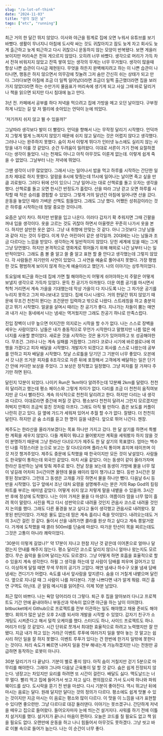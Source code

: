 ```yaml
---
slug: "/a-lot-of-think"
date: "2024-11-03"
title: "생각 많은 날"
tags: ["etc", "running"]
---
```


최근 거의 한 달간 뛰지 않았다. 이사와 야근을 핑계로 집에 오면 누워서 유튜브를 보기 바빴다.
생활이 무너지니 아침에 도시락 싸는 것도 귀찮아지고 잠도 늦게 자고 회사도 늦게 출근하고 늦게 퇴근하고
다시 귀찮으니 운동하지 않는 모양이 반복됐다. 보면 게을러 보이지만 머리속은 전혀 게으르지 않았다.
오히려 너무 바빴다. 생각으로 머리가 가득 차서 전혀 비워지지 않았고 잔뜩 쌓여 있는 생각의 무게는
너무 무거웠다. 생각이 많을때 항상 나쁜 습관이 다시금 재현된다. 무엇을 하든지 완벽해지려고 하는 이 나쁜 습관이 나타나면, 행동은 하지 않으면서 의무감에 짓눌려 그저 숨만 간신히 쉬는 상태가 되고 만다. 그러다보면 아침에 조금 더 일찍
일어났더라면 조금더 일찍 출근했더라면 집을 보러가지 않았더라면 하는 수만가지 물음표가 머리속에 생기게 되고
사실 그때 바로 달리거나 책을 읽으면 되지만 다시 침대에 눕고 만다.

3년 전. 카페에서 공부를 하다 저녁을 먹으려고 집에 가방을 메고 오던 날이었다. 구부정하게 나있는 길 앞 저 멀리에
솟아있는 언덕이 눈에 띄었다.

'저기까지 쉬지 않고 뛸 수 있을까?'

그날따라 생각보다 발이 더 빨랐다. 언덕을 향해서 나는 무작정 달리기 시작했다. 언덕까지 그렇게 멀게 느껴지지 않았기 때문에
쉬지 않고 달리는 것은 어렵지 않다고 생각했다. 그러나 나는 완주하지 못했다. 숨이 차서 이렇게 뛰다가
인터넷 뉴스에도 실리지 않는 사망을 내가 이룰 것 같았다. 순간 두려움이 밀려왔다. 이대로 서른이 가기 전에
요절하겠다는 생각이 들었다. 나는 천재도 아니고 아직 아무것도 이룬게 없는데. 이렇게 쉽게 죽을 수 없었다.
그날부터 나는 저녁에 뛰었다.

그땐 생각이 너무 많았었다. 그래서 나는 일어나서 밥을 먹고 하루를 시작하는 간단한 일조차 제대로 하지 못했다.
알람을 8시에 맞췄는데 11시에 일어나는 날이면 죽고 싶을 만큼 괴로웠다. 그러다 뒤에 산이 있으니 그냥 일어나는 대로
산책로를 돌고 오자는 생각을 했다. 산책로를 돌고 오면 한시간 반정도가 흘렀다. 산을 따라 그냥 걷고 오면
하루를 시작할 때 작은 승리를 경험할 수 있었다. 그렇게 거의 일년간 아침에 일어나면 산을 갔다.
운동을 놓았던 때라 가벼운 산책도 힘들었다. 그래도 그냥 했다. 어쨌든 성취감이라는 것은 하루를 시작하는데 정말 중요한 것이니까.

요즘은 날이 차다. 하지만 반팔을 입고 나온다. 이러다 갑자기 확 추워지면 그때 긴팔을 꺼내 입을 생각이다.
옷을 고르는 것도 귀찮아 하면서 아울렛은 꾸준히 나가서 옷을 본다. 하지만 살만한 옷은 없다. 그냥 내 취향에
안맞는 것 같다. 아니 그것보다 그냥 남들과 같아 지는 것이 두렵다. 이게 무슨 어린아이 같은 생각일까.
20대에는 나는 남들과 조금 다르다는 느낌을 받았다. 생각하는게 일반적이지 않았다. 닫힌 세계에 있을 때는
그게 그냥 당연했다. 하지만 본격적으로 영화계로 뛰어들기 위해 해외로 나간 날부터 나는 일반적이었다.
그래도 좀 볼 줄 알고 쓸 줄 알고 표현 할 줄 안다고 생각했는데 그렇지 않았다. 각 사람들은 자기만의 사연이 있었다.
그 사연을 예술로 풀어내지 못했다. 가장 평범한 것도 평범하게 보이지 않게 하는게 예술이라고 했던가.
나의 이야기는 상투적이었다.

토요일에 퇴근을 하는데 집에 가면 뭘 해야하는지 어떻게 쉬어야하는지 주말은 어떻게 보낼지 생각으로 가득차 있었다.
문득 찬 공기가 아까웠다. 더운 여름 공기를 마시면서 헉헉 거리면서 계속 가을을 기대했는데 막상 가을이 다 지나도록
나는 그 차가운 공기를 누리지 못하고 그저 떠나보내고 있었다. 집에 다시 나왔다. 거의 한달간 뛰지 않았기 때문에
무조건 천천히 뛴다는 조건문만 입력하고 밖으로 나왔다. 스트레칭을 하고 충분히 걷고 뛰기 시작했다. 얼굴을 살며시
때리는 찬 공기가 좋다. 지나가는 차들이 뿜는 매연과 내가 사는 동네에서 나는 냄새는 역겨웠지만 그래도 찬공기 하나로 만족스럽다.

진입 장벽이 너무 높으면 어지간한 의지로는 시작을 할 수가 없다. 나는 스스로 장벽을 세우는 사람이었다.
남들은 내가 충동적으로 무언가 시작한다고 말했지만 나름 많은 에너지를 사용할 뿐이었다. 새로운 것을 시작하는 것은
용기가 있어야하고 또 성공해야한다. 무조건. 그러나 나는 계속 실패를 거듭했다. 그러다 코로나 시기에
바르셀로나에 여행을 가겠다고 피자 배달을 시작했다. 개발자가 되겠다고 회사를 스스로 나왔는데 공부를 안하고 피자 배달을 시작했다.
첫날 스로틀을 당기던 그 기분이 너무 좋았다. 오븐에서 갓 나온 뜨거운 피자를 8조각으로 자른 뒤에 포장해서
고객에게 배달하는 일은 단기간 안에 커다란 보상을 주었다. 그 보상은 정직했고 일정했다. 그냥 피자를 잘 가져다 주기만 하면 된다.

달린지 12분이 되었다. 나이키 Run은 1km마다 알려주는데 12분째 2km를 달렸다. 천천히 달리려고 했는데 평소 페이스와 그렇게 차이가 없다.
다리를 조금 더 천천히 움직여보지만 곧 다시 빨라진다. 계속 의식적으로 천천히 달리려고 한다. 하지만 다리는 내 생각과 다르다. 이대로라면 중간에
퍼질 것 같다. 평소보다 천천히 달려서 그런지 모르겠지만 허벅지 안쪽이 조금씩 뭉친 것처럼 아프다. 그래도 아직 뛸 만하다.
좁은 보도를 커플이 나란히 걷고 있다. 길 옆에 가드가 세워져 있어서 추월 할 수가 없다. 잘됐다. 더 천천히 달린다. 하지만 곧 숨 소리를 듣고
한 명이 길을 내준다. 앞으로 뛰어 나간다. 젠장.

제주도는 한라산을 올라가보겠다는 목표 하나만 가지고 갔다. 한 달 살기를 하면서 특별한 계획을 세우지 않았다. 다들 계획이 뭐냐고 물어봤지만
계획을 세워봤자 하지 않을 것이 분명하기 때문에 그냥 한라산 다녀오기가 제주도 한 달 살기의 목표였다. 엄마는 백수인 나를 걱정스러운 눈으로 보고는
잘 다녀오라며 플라스틱 통이며 휴지며 테이프며 이것 저것 챙겨주었다. 제주도 중문에 도착했을 때 한국이지만 모든 것이 낯설었다. 사람들도 한국말이 통하는데 외국인 같았다.
마치 서울 같았다. 아는 동생이 같이 올라가자며 한라산 등반하는 날에 맞춰 제주로 왔다. 전날 장을 보는데 동생이 가방에 물을 너무 많이 넣길래
어차피 3시간이면 올텐데 물을 왜이리 많이 챙기냐고 했다. 등반 3시간은 잘못된 정보였다. 그런데 그 동생은 고개를 갸웃 하면서 물을 하나만 뺐다.
다음날 6시 등반을 시작했다. 입구 앞에서 조난 대처 요령을 설명해주시는 분은 거의 Rap God의 킬링 파트를 부르는 에미넴 같았다. 어떻게 쉬지 않고 저렇게 말을 내뱉을 수 있을까.
3시간 반 후에 정상에 도착했다. 나는 이미 가져온 물을 다 마셨다. 여름이라 땀을 너무 많이 흘려 목이 말랐다. 사진을 찍고 다시 성판악으로 내려올 것인지 관음사 코스로 내려올 것인지 논의를 했다.
그래도 다른 풍경을 보고 싶다고 둘이 생각했고 관음사로 내려왔다. 잘못된 판단이었다. 가져온 물도 없는데 땀은 계속 흘리니 죽을 맛이었다. 내려오는데도 거의 3시간 걸린 것 같다.
둘이서 산을 내려가면 콜라를 원샷 하고 싶다고 계속 쫑알거렸다. 가게에 도착했을 때 콜라 500ml를 단숨에 마셨다. 따가운 탄산이 목을 찌르는데도
그것은 고통이 아니라 쾌락이었다.

'30분이 이렇게 길었나?' 약 17분이 지나고 한참 지난 것 같은데 이어폰으로 얼마나 달렸는지 안내를 해주지 않는다. 평소 달리던 코스로 달리지 않으니 얼마나 왔는지도 모르겠다.
무슨 음악을 들으며 달리는지도 모르겠다. 그냥 어떻게 하면 호흡을 효율적으로 할 수 있을지 계속 생각한다. 하필 그 생각을 하는데 앞 사람이 담배를 피우며 걸어가고 있다.
이상하게 달릴 때면 무색 무취의 공기가 고맙다. 매연 냄새나 하수구 오물 냄새 담배 냄새는 견디기가 어렵다. 속도를 내서 앞사람을 앞지른다. 숨을 더 거칠게 내뱉으며 달린다.
옆으로 지나갈 때 그 사람이 나를 처다본다. 기분 나쁘다면 내가 알게 뭐람. 여긴 흡연 구역도 아닌데. 곧 알림 메시지를 읽어준다. 이제 10분 남았다.

최근 많이 바쁘다. 나는 욕망 덩어리라 더 그렇다. 퇴근 후 집을 알아보러 다니고 프로젝트도 기간 안에 끝내야하니 부동산과 약속이 없으면 야근을 하는 날이 이어졌다.
bitbucket에서 Github으로 프로젝트를 전부 이관하는 일도 해야했고 채용 준비도 해야했다. 회의가 많은 날은 오후 2시쯤 되서야 개발을 시작할 수 있었다.
갑자기 친구가 소개팅도 시켜준다고 해서 덜컥 오케이를 했다. 스터디도 하나, 사이드 프로젝트도 하나. 머리가 터질 것 같았다. 시간 단위로 쪼개서 최대한 효율적으로 하려고 노력했지만 잘 안됐다.
지금 내가 하고 있는 거라곤 이벤트 루푸에 여러가지 일을 쌓아 놓는 것 말고는 쉽사리 하던 일을 잘 하지 못했다. 이벤트 루푸가 있다는 건 한번에 한가지 일밖에 못한다는 것이다.
처리 속도가 빠르면 나머지 일을 전부 해내는게 가능하겠지만 나는 전원만 공급하면 동작하는 로봇이 아니다.

30분 달리기가 다 끝났다. 기분이 별로 좋지 않다. 아직 숨이 거칠지만 걷기 5분으로 마무리를 해야한다. 그래야 그나마 다음날 근육통이 덜 할 것 같다.
숨은 쉽게 진정되지 않는다. 냉장고는 차있지만 요리를 하려면 또 시간이 걸린다. 배달도 싫다. 맥도날드는 너무 멀다.
빨리 먹고 집에 들어가서 씻고 자고 싶다. 편의점으로 가서 도시락 하나와 파워 웨이드를 샀다. 도시락을 뜯기 전 반을 마셨다. 다시 기분이 좋아진다. 역시 뛰고난 뒤에
마시는 음료는 달다. 원래 달지만 달다는 것의 정의가 다르다. 평소에도 쉽게 맛볼 수 있는 것이지만 지금 마시는 이 음료는 평소와 많이 다르다. 이 맛을 이 느낌을
내가 표현할 수 있다면 좋으련만. 그냥 다르다로 대강 둘러댄다. 이야기는 못쓰겠구나. 간단하게 저녁을 떼우고 집으로 들어왔다. 들어오자마자 눈에 띄는건 설거지다.
샤워를 하기 전에 이틀치 설거지를 했다. 설거지가 끝나니 마음이 편하다. 오늘은 코드를 칠 필요도 없고 책 읽을 필요도 없다. 오랜만에 운동을 하고 나니 힘들어서 아무것도 못하겠다.
그냥 씻고 바로 이불 속으로 들어가 눕는다. 나는 이 순간이 너무 좋다.
